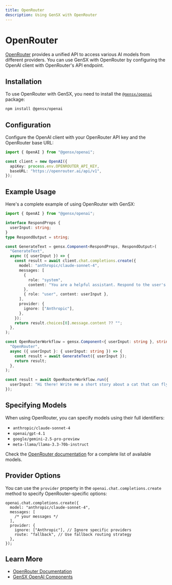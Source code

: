 ```yaml
---
title: OpenRouter
description: Using GenSX with OpenRouter
---
```


# OpenRouter

[OpenRouter](https://openrouter.ai) provides a unified API to access various AI models from different providers. You can use GenSX with OpenRouter by configuring the OpenAI client with OpenRouter's API endpoint.

## Installation

To use OpenRouter with GenSX, you need to install the [`@gensx/openai`](/docs/component-reference/openai) package:

```bash
npm install @gensx/openai
```

## Configuration

Configure the OpenAI client with your OpenRouter API key and the OpenRouter base URL:

```ts
import { OpenAI } from "@gensx/openai";

const client = new OpenAI({
  apiKey: process.env.OPENROUTER_API_KEY,
  baseURL: "https://openrouter.ai/api/v1",
});
```

## Example Usage

Here's a complete example of using OpenRouter with GenSX:

```ts
import { OpenAI } from "@gensx/openai";

interface RespondProps {
  userInput: string;
}
type RespondOutput = string;

const GenerateText = gensx.Component<RespondProps, RespondOutput>(
  "GenerateText",
  async ({ userInput }) => {
    const result = await client.chat.completions.create({
      model: "anthropic/claude-sonnet-4",
      messages: [
        {
          role: "system",
          content: "You are a helpful assistant. Respond to the user's input.",
        },
        { role: "user", content: userInput },
      ],
      provider: {
        ignore: ["Anthropic"],
      },
    });
    return result.choices[0].message.content ?? "";
  },
);

const OpenRouterWorkflow = gensx.Component<{ userInput: string }, string>(
  "OpenRouter",
  async ({ userInput }: { userInput: string }) => {
    const result = await GenerateText({ userInput });
    return result;
  },
);

const result = await OpenRouterWorkflow.run({
  userInput: "Hi there! Write me a short story about a cat that can fly.",
});
```

## Specifying Models

When using OpenRouter, you can specify models using their full identifiers:

- `anthropic/claude-sonnet-4`
- `openai/gpt-4.1`
- `google/gemini-2.5-pro-preview`
- `meta-llama/llama-3.3-70b-instruct`

Check the [OpenRouter documentation](https://openrouter.ai/docs) for a complete list of available models.

## Provider Options

You can use the `provider` property in the `openai.chat.completions.create` method to specify OpenRouter-specific options:

```tsx
openai.chat.completions.create({
  model: "anthropic/claude-sonnet-4",
  messages: [
    /* your messages */
  ],
  provider: {
    ignore: ["Anthropic"], // Ignore specific providers
    route: "fallback", // Use fallback routing strategy
  },
});
```

## Learn More

- [OpenRouter Documentation](https://openrouter.ai/docs)
- [GenSX OpenAI Components](/docs/component-reference/openai)
